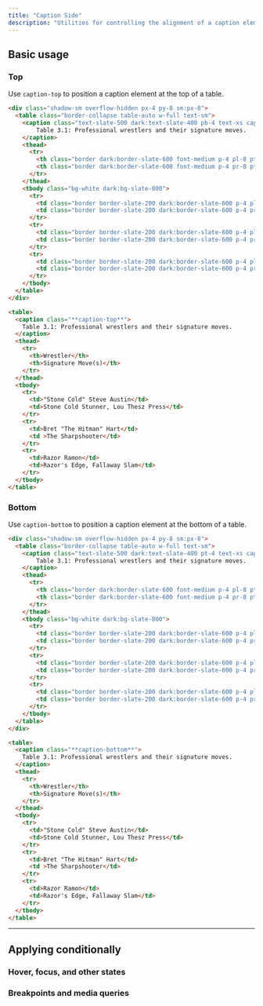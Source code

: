 ```yaml
---
title: "Caption Side"
description: "Utilities for controlling the alignment of a caption element inside of a table."
---
```




## Basic usage

### Top

Use `caption-top` to position a caption element at the top of a table.

```html {{ example: { p: 'none' } }}
<div class="shadow-sm overflow-hidden px-4 py-8 sm:px-8">
  <table class="border-collapse table-auto w-full text-sm">
    <caption class="text-slate-500 dark:text-slate-400 pb-4 text-xs caption-top">
        Table 3.1: Professional wrestlers and their signature moves.
    </caption>
    <thead>
      <tr>
        <th class="border dark:border-slate-600 font-medium p-4 pl-8 pt-3 pb-3 text-slate-400 dark:text-slate-200 text-left">Wrestler</th>
        <th class="border dark:border-slate-600 font-medium p-4 pr-8 pt-3 pb-3 text-slate-400 dark:text-slate-200 text-left">Signature Move(s)</th>
      </tr>
    </thead>
    <tbody class="bg-white dark:bg-slate-800">
      <tr>
        <td class="border border-slate-200 dark:border-slate-600 p-4 pl-8 text-slate-500 dark:text-slate-400">"Stone Cold" Steve Austin</td>
        <td class="border border-slate-200 dark:border-slate-600 p-4 pr-8 text-slate-500 dark:text-slate-400">Stone Cold Stunner, Lou Thesz Press</td>
      </tr>
      <tr>
        <td class="border border-slate-200 dark:border-slate-600 p-4 pl-8 text-slate-500 dark:text-slate-400">Bret "The Hitman" Hart</td>
        <td class="border border-slate-200 dark:border-slate-600 p-4 pr-8 text-slate-500 dark:text-slate-400">The Sharpshooter</td>
      </tr>
      <tr>
        <td class="border border-slate-200 dark:border-slate-600 p-4 pl-8 text-slate-500 dark:text-slate-400">Razor Ramon</td>
        <td class="border border-slate-200 dark:border-slate-600 p-4 pr-8 text-slate-500 dark:text-slate-400">Razor's Edge, Fallaway Slam</td>
      </tr>
    </tbody>
  </table>
</div>
```

```html
<table>
  <caption class="**caption-top**">
    Table 3.1: Professional wrestlers and their signature moves.
  </caption>
  <thead>
    <tr>
      <th>Wrestler</th>
      <th>Signature Move(s)</th>
    </tr>
  </thead>
  <tbody>
    <tr>
      <td>"Stone Cold" Steve Austin</td>
      <td>Stone Cold Stunner, Lou Thesz Press</td>
    </tr>
    <tr>
      <td>Bret "The Hitman" Hart</td>
      <td >The Sharpshooter</td>
    </tr>
    <tr>
      <td>Razor Ramon</td>
      <td>Razor's Edge, Fallaway Slam</td>
    </tr>
  </tbody>
</table>
```

### Bottom

Use `caption-bottom` to position a caption element at the bottom of a table.

```html {{ example: { p: 'none' } }}
<div class="shadow-sm overflow-hidden px-4 py-8 sm:px-8">
  <table class="border-collapse table-auto w-full text-sm">
    <caption class="text-slate-500 dark:text-slate-400 pt-4 text-xs caption-bottom">
        Table 3.1: Professional wrestlers and their signature moves.
    </caption>
    <thead>
      <tr>
        <th class="border dark:border-slate-600 font-medium p-4 pl-8 pt-3 pb-3 text-slate-400 dark:text-slate-200 text-left">Wrestler</th>
        <th class="border dark:border-slate-600 font-medium p-4 pr-8 pt-3 pb-3 text-slate-400 dark:text-slate-200 text-left">Signature Move(s)</th>
      </tr>
    </thead>
    <tbody class="bg-white dark:bg-slate-800">
      <tr>
        <td class="border border-slate-200 dark:border-slate-600 p-4 pl-8 text-slate-500 dark:text-slate-400">"Stone Cold" Steve Austin</td>
        <td class="border border-slate-200 dark:border-slate-600 p-4 pr-8 text-slate-500 dark:text-slate-400">Stone Cold Stunner, Lou Thesz Press</td>
      </tr>
      <tr>
        <td class="border border-slate-200 dark:border-slate-600 p-4 pl-8 text-slate-500 dark:text-slate-400">Bret "The Hitman" Hart</td>
        <td class="border border-slate-200 dark:border-slate-600 p-4 pr-8 text-slate-500 dark:text-slate-400">The Sharpshooter</td>
      </tr>
      <tr>
        <td class="border border-slate-200 dark:border-slate-600 p-4 pl-8 text-slate-500 dark:text-slate-400">Razor Ramon</td>
        <td class="border border-slate-200 dark:border-slate-600 p-4 pr-8 text-slate-500 dark:text-slate-400">Razor's Edge, Fallaway Slam</td>
      </tr>
    </tbody>
  </table>
</div>
```

```html
<table>
  <caption class="**caption-bottom**">
    Table 3.1: Professional wrestlers and their signature moves.
  </caption>
  <thead>
    <tr>
      <th>Wrestler</th>
      <th>Signature Move(s)</th>
    </tr>
  </thead>
  <tbody>
    <tr>
      <td>"Stone Cold" Steve Austin</td>
      <td>Stone Cold Stunner, Lou Thesz Press</td>
    </tr>
    <tr>
      <td>Bret "The Hitman" Hart</td>
      <td >The Sharpshooter</td>
    </tr>
    <tr>
      <td>Razor Ramon</td>
      <td>Razor's Edge, Fallaway Slam</td>
    </tr>
  </tbody>
</table>
```

---

## <Heading ignore>Applying conditionally</Heading>

### <Heading ignore>Hover, focus, and other states</Heading>

<HoverFocusAndOtherStates defaultClass="caption-top" featuredClass="caption-bottom" element="table" />

### <Heading ignore>Breakpoints and media queries</Heading>

<BreakpointsAndMediaQueries defaultClass="caption-top" featuredClass="caption-bottom" element="table" />

